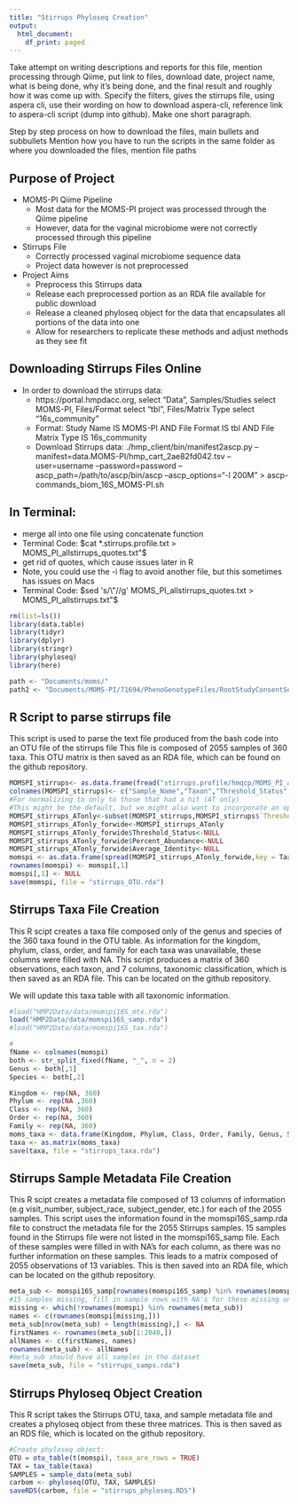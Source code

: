 ```yaml
---
title: "Stirrups Phyloseq Creation"
output:
  html_document:
    df_print: paged
---
```

Take attempt on writing descriptions and reports for this file, mention processing through Qiime, put link to files, download date, project name, what is being done, why it's being done, and the final result and roughly how it was come up with. Specify the filters, gives the stirrups file, using aspera cli, use their wording on how to download aspera-cli, reference link to aspera-cli script (dump into github). Make one short paragraph.

Step by step process on how to download the files, main bullets and subbullets
Mention how you have to run the scripts in the same folder as where you downloaded the files, mention file paths

## Purpose of Project
* MOMS-PI Qiime Pipeline
    + Most data for the MOMS-PI project was processed through the Qiime pipeline
    + However, data for the vaginal microbiome were not correctly processed through this pipeline
* Stirrups File
    + Correctly processed vaginal microbiome sequence data
    + Project data however is not preprocessed
* Project Aims
    + Preprocess this Stirrups data
    + Release each preprocessed portion as an RDA file available for public download
    + Release a cleaned phyloseq object for the data that encapsulates all portions of the data into one
    + Allow for researchers to replicate these methods and adjust methods as they see fit
    
## Downloading Stirrups Files Online
* In order to download the stirrups data:
    + https://portal.hmpdacc.org, select "Data", Samples/Studies select MOMS-PI, Files/Format select "tbl", Files/Matrix Type select "16s_community"
    + Format: Study Name IS MOMS-PI AND File Format IS tbl AND File Matrix Type IS 16s_community 
    + Download Stirrups data: ./hmp_client/bin/manifest2ascp.py --manifest=data.MOMS-PI/hmp_cart_2ae82fd042.tsv --user=username --password=password --ascp_path=/path/to/ascp/bin/ascp --ascp_options="-l 200M" > ascp-commands_biom_16S_MOMS-PI.sh

## In Terminal:

* merge all into one file using concatenate function
* Terminal Code: $cat *.stirrups.profile.txt > MOMS_PI_allstirrups_quotes.txt"$
* get rid of quotes, which cause issues later in R
* Note, you could use the -i flag to avoid another file, but this sometimes has issues on Macs
* Terminal Code: $sed 's/\"//g' MOMS_PI_allstirrups_quotes.txt > MOMS_PI_allstirrups.txt"$

```r
rm(list=ls())
library(data.table)
library(tidyr)
library(dplyr)
library(stringr)
library(phyloseq)
library(here)
```


```r
path <- "Documents/moms/"
path2 <- "Documents/MOMS-PI/71694/PhenoGenotypeFiles/RootStudyConsentSet_phs001523.MOMS_PI.v1.p1.c1.DS-PREG-COM-IRB-PUB-MDS/PhenotypeFiles/"
```

## R Script to parse stirrups file
This script is used to parse the text file produced from the bash code into an OTU file of the stirrups file
This file is composed of 2055 samples of 360 taxa. This OTU matrix is then saved as an RDA file, which can be found on the github repository. 

```r
MOMSPI_stirrups<- as.data.frame(fread("stirrups.profile/hmqcp/MOMS_PI_allstirrups.txt"),sep="\t",header=FALSE,quote="")
colnames(MOMSPI_stirrups)<- c("Sample_Name","Taxon","Threshold_Status","No_Reads","Percent_Abundance","Average_Identity")
#For normalizing to only to those that had a hit (AT only)
#This might be the default, but we might also want to incorporate an option for all reads, including those without a hit
MOMSPI_stirrups_ATonly<-subset(MOMSPI_stirrups,MOMSPI_stirrups$`Threshold_Status`=="AT")
MOMSPI_stirrups_ATonly_forwide<-MOMSPI_stirrups_ATonly
MOMSPI_stirrups_ATonly_forwide$Threshold_Status<-NULL
MOMSPI_stirrups_ATonly_forwide$Percent_Abundance<-NULL
MOMSPI_stirrups_ATonly_forwide$Average_Identity<-NULL
momspi <- as.data.frame(spread(MOMSPI_stirrups_ATonly_forwide,key = Taxon, value = No_Reads))
rownames(momspi) <- momspi[,1]
momspi[,1] <- NULL
save(momspi, file = "stirrups_OTU.rda")
```

## Stirrups Taxa File Creation
This R scipt creates a taxa file composed only of the genus and species of the 360 taxa found in the OTU table. As information for the kingdom, phylum, class, order, and family for each taxa was unavailable, these columns were filled with NA. This script produces a matrix of 360 observations, each taxon, and 7 columns, taxonomic classification, which is then saved as an RDA file. This can be located on the github repository.

We will update this taxa table with all taxonomic information. 

```r
#load("HMP2Data/data/momspi16S_mtx.rda")
load("HMP2Data/data/momspi16S_samp.rda")
#load("HMP2Data/data/momspi16S_tax.rda")

#
fName <- colnames(momspi)
both <- str_split_fixed(fName, "_", n = 2)
Genus <- both[,1]
Species <- both[,2]

Kingdom <- rep(NA, 360)
Phylum <- rep(NA ,360)
Class <- rep(NA, 360)
Order <- rep(NA, 360)
Family <- rep(NA, 360)
moms_taxa <- data.frame(Kingdom, Phylum, Class, Order, Family, Genus, Species, row.names = fName) #full taxa with genus, species, and full taxa name
taxa <- as.matrix(moms_taxa)
save(taxa, file = "stirrups_taxa.rda")
```

## Stirrups Sample Metadata File Creation
This R scipt creates a metadata file composed of 13 columns of information (e.g visit_number, subject_race, subject_gender, etc.) for each of the 2055 samples. This script uses the information found in the momspi16S_samp.rda file to construct the metadata file for the 2055 Stirrups samples. 15 samples found in the Stirrups file were not listed in the momspi16S_samp file. Each of these samples were filled in with NA's for each column, as there was no further information on these samples. This leads to a matrix composed of 2055 observations of 13 variables. This is then saved into an RDA file, which can be located on the github repository.

```r
meta_sub <- momspi16S_samp[rownames(momspi16S_samp) %in% rownames(momspi),] 
#15 samples missing, fill in sample rows with NA's for these missing ones
missing <- which(!rownames(momspi) %in% rownames(meta_sub))
names <- c(rownames(momspi[missing,]))
meta_sub[nrow(meta_sub) + length(missing),] <- NA
firstNames <- rownames(meta_sub[1:2040,])
allNames <- c(firstNames, names)
rownames(meta_sub) <- allNames
#meta_sub should have all samples in the dataset
save(meta_sub, file = "stirrups_samps.rda")
```

## Stirrups Phyloseq Object Creation
This R script takes the Stirrups OTU, taxa, and sample metadata file and creates a phyloseq object from these three matrices. This is then saved as an RDS file, which is located on the github repository. 

```r
#Create phyloseq object:
OTU = otu_table(t(momspi), taxa_are_rows = TRUE)
TAX = tax_table(taxa)
SAMPLES = sample_data(meta_sub)
carbom <- phyloseq(OTU, TAX, SAMPLES)
saveRDS(carbom, file = "stirrups_phyloseq.RDS")
```
